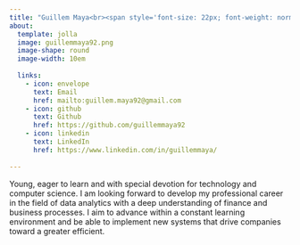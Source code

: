 ```yaml
---
title: "Guillem Maya<br><span style='font-size: 22px; font-weight: normal; line-height: 0;'>Data Analyst</span>"
about:
  template: jolla
  image: guillemmaya92.png
  image-shape: round
  image-width: 10em
  
  links:
    - icon: envelope
      text: Email
      href: mailto:guillem.maya92@gmail.com
    - icon: github
      text: Github
      href: https://github.com/guillemmaya92
    - icon: linkedin
      text: LinkedIn
      href: https://www.linkedin.com/in/guillemmaya/
      
---
```

Young, eager to learn and with special devotion for technology and computer science. I am looking forward to develop my professional career in the field of data analytics with a deep understanding of finance and business processes. I aim to advance within a constant learning environment and be able to implement new systems that drive companies toward a greater efficient.